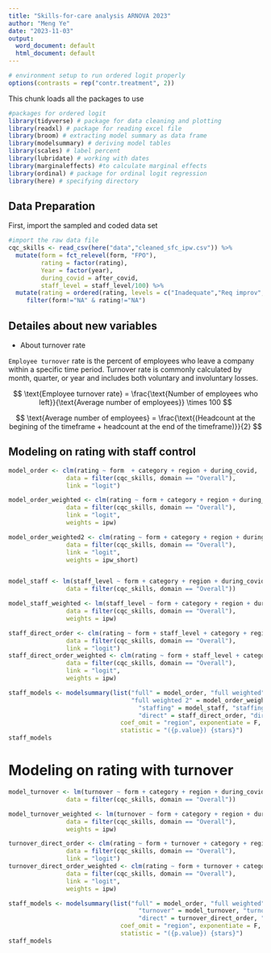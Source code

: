 ```yaml
---
title: "Skills-for-care analysis ARNOVA 2023"
author: "Meng Ye"
date: "2023-11-03"
output:
  word_document: default
  html_document: default
---
```


```r
# environment setup to run ordered logit properly
options(contrasts = rep("contr.treatment", 2))
```


This chunk loads all the packages to use

```r
#packages for ordered logit
library(tidyverse) # package for data cleaning and plotting
library(readxl) # package for reading excel file
library(broom) # extracting model summary as data frame
library(modelsummary) # deriving model tables
library(scales) # label percent
library(lubridate) # working with dates
library(marginaleffects) #to calculate marginal effects
library(ordinal) # package for ordinal logit regression
library(here) # specifying directory 
```



## Data Preparation

First, import the sampled and coded data set

```r
#import the raw data file
cqc_skills <- read_csv(here("data","cleaned_sfc_ipw.csv")) %>% 
  mutate(form = fct_relevel(form, "FPO"),
         rating = factor(rating),
         Year = factor(year),
         during_covid = after_covid,
         staff_level = staff_level/100) %>% 
  mutate(rating = ordered(rating, levels = c("Inadequate","Req improv", "Good", "Outstanding"))) %>% 
     filter(form!="NA" & rating!="NA") 

```





## Detailes about new variables 


- About turnover rate


`Employee turnover` rate is the percent of employees who leave a company within a specific time period. Turnover rate is commonly calculated by month, quarter, or year and includes both voluntary and involuntary losses.


$$
\text{Employee turnover rate} = \frac{\text{Number of employees who left}}{\text{Average number of employees}} \times 100
$$



$$
\text{Average number of employees} = \frac{\text{(Headcount at the begining of the timeframe + headcount at the end of the timeframe)}}{2}
$$





## Modeling on rating with staff control

```r
model_order <- clm(rating ~ form  + category + region + during_covid,
                data = filter(cqc_skills, domain == "Overall"),
                link = "logit")

model_order_weighted <- clm(rating ~ form + category + region + during_covid,
                data = filter(cqc_skills, domain == "Overall"),
                link = "logit",
                weights = ipw)

model_order_weighted2 <- clm(rating ~ form + category + region + during_covid,
                data = filter(cqc_skills, domain == "Overall"),
                link = "logit",
                weights = ipw_short)


model_staff <- lm(staff_level ~ form + category + region + during_covid,
                data = filter(cqc_skills, domain == "Overall"))

model_staff_weighted <- lm(staff_level ~ form + category + region + during_covid,
                data = filter(cqc_skills, domain == "Overall"),
                weights = ipw)

staff_direct_order <- clm(rating ~ form + staff_level + category + region + during_covid,
                data = filter(cqc_skills, domain == "Overall"),
                link = "logit")
staff_direct_order_weighted <- clm(rating ~ form + staff_level + category + region + during_covid,
                data = filter(cqc_skills, domain == "Overall"),
                link = "logit",
                weights = ipw)
```




```r
staff_models <- modelsummary(list("full" = model_order, "full weighted" = model_order_weighted, 
                                  "full weighted 2" = model_order_weighted2, 
                                    "staffing" = model_staff, "staffing weighted"= model_staff_weighted, 
                                    "direct" = staff_direct_order, "direct weighted" = staff_direct_order_weighted),
                               coef_omit = "region", exponentiate = F,
                               statistic = "({p.value}) {stars}")
staff_models
```

# Modeling on rating with turnover

```r

model_turnover <- lm(turnover ~ form + category + region + during_covid,
                data = filter(cqc_skills, domain == "Overall"))

model_turnover_weighted <- lm(turnover ~ form + category + region + during_covid,
                data = filter(cqc_skills, domain == "Overall"),
                weights = ipw)

turnover_direct_order <- clm(rating ~ form + turnover + category + region + during_covid,
                data = filter(cqc_skills, domain == "Overall"),
                link = "logit")
turnover_direct_order_weighted <- clm(rating ~ form + turnover + category + region + during_covid,
                data = filter(cqc_skills, domain == "Overall"),
                link = "logit",
                weights = ipw)
```




```r
staff_models <- modelsummary(list("full" = model_order, "full weighted" = model_order_weighted, 
                                    "turnover" = model_turnover, "turnover weighted"= model_turnover_weighted, 
                                    "direct" = turnover_direct_order, "direct weighted" = turnover_direct_order_weighted),
                               coef_omit = "region", exponentiate = F,
                               statistic = "({p.value}) {stars}")
staff_models
```
